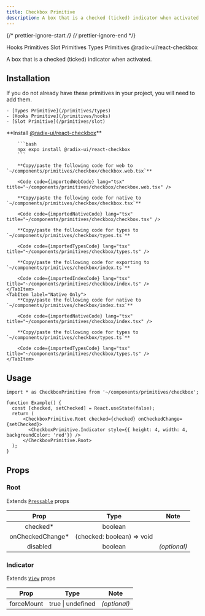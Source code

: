 ```yaml
---
title: Checkbox Primitive
description: A box that is a checked (ticked) indicator when activated.
---
```


{/* prettier-ignore-start */}
{/* prettier-ignore-end */}


<LinkButton href="/primitives/hooks">
  Hooks Primitives
</LinkButton>
<LinkButton href="/primitives/slot">
  Slot Primitives
</LinkButton>
<LinkButton href="/primitives/types">
  Types Primitives
</LinkButton>
<LinkButton target="_blank" href="https://www.radix-ui.com/primitives/docs/components/checkbox">
  @radix-ui/react-checkbox
</LinkButton>

<br />

A box that is a checked (ticked) indicator when activated.

## Installation
<Aside title="Uses shared primitives">
    If you do not already have these primitives in your project, you will need to add them.

    - [Types Primitive](/primitives/types)
    - [Hooks Primitive](/primitives/hooks)
    - [Slot Primitive](/primitives/slot)

</Aside>

<Tabs>
    <TabItem label="Universal">
        **Install <a target="_blank" href="https://www.radix-ui.com/primitives/docs/components/checkbox">@radix-ui/react-checkbox</a>**

        ```bash
        npx expo install @radix-ui/react-checkbox
        ```

        **Copy/paste the following code for web to  `~/components/primitives/checkbox/checkbox.web.tsx`**

        <Code code={importedWebCode} lang="tsx" title="~/components/primitives/checkbox/checkbox.web.tsx" />

        **Copy/paste the following code for native to  `~/components/primitives/checkbox/checkbox.tsx`**

        <Code code={importedNativeCode} lang="tsx" title="~/components/primitives/checkbox/checkbox.tsx" />

        **Copy/paste the following code for types to  `~/components/primitives/checkbox/types.ts`**

        <Code code={importedTypesCode} lang="tsx" title="~/components/primitives/checkbox/types.ts" />

        **Copy/paste the following code for exporting to  `~/components/primitives/checkbox/index.ts`**

        <Code code={importedIndexCode} lang="tsx" title="~/components/primitives/checkbox/index.ts" />
    </TabItem>
    <TabItem label="Native Only">
        **Copy/paste the following code for native to  `~/components/primitives/checkbox/index.tsx`**

        <Code code={importedNativeCode} lang="tsx" title="~/components/primitives/checkbox/index.tsx" />

        **Copy/paste the following code for types to  `~/components/primitives/checkbox/types.ts`**

        <Code code={importedTypesCode} lang="tsx" title="~/components/primitives/checkbox/types.ts" />
    </TabItem>
</Tabs>

## Usage

```tsx
import * as CheckboxPrimitive from '~/components/primitives/checkbox';

function Example() {
  const [checked, setChecked] = React.useState(false);
  return (
      <CheckboxPrimitive.Root checked={checked} onCheckedChange={setChecked}>
        <CheckboxPrimitive.Indicator style={{ height: 4, width: 4, backgroundColor: 'red'}} />
      </CheckboxPrimitive.Root>
  );
}
```

## Props

### Root

Extends [`Pressable`](https://reactnative.dev/docs/pressable#props) props

|       Prop        |            Type            |     Note     |
| :---------------: | :------------------------: | :----------: |
|     checked\*     |          boolean           |              |
| onCheckedChange\* | (checked: boolean) => void |              |
|     disabled      |          boolean           | _(optional)_ |

### Indicator

Extends [`View`](https://reactnative.dev/docs/view#props) props

|    Prop    |       Type        |     Note     |
| :--------: | :---------------: | :----------: |
| forceMount | true \| undefined | _(optional)_ |

